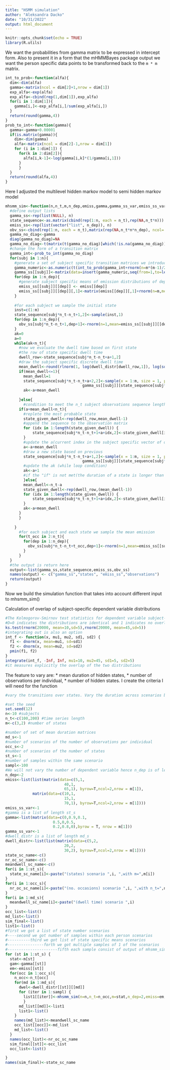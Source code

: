 ```yaml
---
title: "HSMM simulation"
author: "Aleksandra Dacko"
date: "10/31/2022"
output: html_document
---
```


```r
knitr::opts_chunk$set(echo = TRUE)
library(R.utils)

```

We want the probabilities from gamma matrix to be expressed in intercept form. Also to present it in a form that the mHMMBayes package output we want the person specific data points to be transformed back to the `m * m` matrix. 
```r
int_to_prob<-function(alfa){
  dim<-dim(alfa)
  gamma<-matrix(ncol = dim[2]+1,nrow = dim[1])
  exp_alfa<-exp(alfa)
  exp_alfa<-cbind(rep(1,dim[1]),exp_alfa)
  for(i in 1:dim[1]){
    gamma[i,]<-exp_alfa[i,]/sum(exp_alfa[i,])
  }
  return(round(gamma,4))
}
prob_to_int<-function(gamma){
  gamma<-gamma+0.00001
  if(is.matrix(gamma)){
    dim<-dim(gamma)
    alfa<-matrix(ncol = dim[2]-1,nrow = dim[1])
    for (i in 1:dim[1]) {
      for(k in 2:dim[2]){
        alfa[i,k-1]<-log(gamma[i,k]*(1/gamma[i,1]))
      }
      }
  }
  return(round(alfa,4))
}


```

Here I adjusted the multilevel hidden markov model to semi hidden markov model 
```r

mhsmm_sim<-function(n,n_t,m,n_dep,emiss,gamma,gamma_ss_var,emiss_ss_var,dwell_distr){
  #define output lists
  gamma_ss<-rep(list(NULL), n)
  state_sequence<-as.matrix(cbind(rep(1:n, each = n_t),rep(NA,n_t*n)))
  emiss_ss<-rep(list(vector("list", n_dep)), n)
  obv_ss<-cbind(rep(1:n, each = n_t),matrix(rep(NA,n_t*n*n_dep), ncol= n_dep))
  gamma_no_diag<-gamma
  diag(gamma_no_diag)=NA
  gamma_no_diag<-t(matrix(t(gamma_no_diag)[which(!is.na(gamma_no_diag))],nrow=nrow(gamma_no_diag)-1,ncol=ncol(gamma_no_diag)))
  #change the form of a transition matrix
  gamma_int<-prob_to_int(gamma_no_diag)
  for(subj in 1:n){
    #generate a set of subject specific transition matrices we introduce random subject-specific effect to the intercepts 
    gamma_numeric<-as.numeric(t(int_to_prob(gamma_int+rnorm(n=m*(m-1)/2,mean=0,sd=sqrt(gamma_ss_var)))))
    gamma_ss[[subj]]<-matrix(data=insert(gamma_numeric,seq(from=1,to=length(gamma_numeric)+1,by=m),value=rep(0,m)),byrow = T,ncol=m)
    for(dep in 1:n_dep){
      #generate subject specific means of emission distributions of dependent variables,we introduce random subject-specific effect which is deviation from the mean of normally conditionally distributed mean
      emiss_ss[[subj]][[dep]] <- emiss[[dep]]
      emiss_ss[[subj]][[dep]][,1]<-matrix(emiss[[dep]][,1]+rnorm(n=m,mean = 0,sd=sqrt(emiss_ss_var)),nrow=m)
    }
    
    #for each subject we sample the initial state 
    inst=c(1:m)
    state_sequence[subj*n_t-n_t+1,2]<-sample(inst,1)
    for(dep in 1:n_dep){
      obv_ss[subj*n_t-n_t+1,dep+1]<-rnorm(n=1,mean=emiss_ss[[subj]][[dep]][state_sequence[subj*n_t-n_t+1,2],1],sd=sqrt(emiss_ss[[subj]][[dep]][state_sequence[subj*n_t-n_t+1,2],2]) )
    }
    ak=0
    a=0
    while(ak<n_t){
      #now we evaluate the dwell time based on first state   
      #the row of state specific dwell time 
      dwell_row<-state_sequence[subj*n_t-n_t+a+1,2]
      #draw the subject specific discrete dwell time
      mean_dwell<-round(rlnorm(1, log(dwell_distr[dwell_row,1]), log(sqrt(dwell_distr[dwell_row,2]))),0) #check
      if(mean_dwell<=1){
        mean_dwell=1
        state_sequence[subj*n_t-n_t+a+2,2]<-sample(x = 1:m, size = 1, prob =
                                  gamma_ss[[subj]][state_sequence[subj*n_t-n_t+a+1,2],]) #check (+1)
        ak<-a+mean_dwell
        
      }else{
        #condition to meet the n_t subject observations sequence length
      if(a+mean_dwell<n_t){
        #replete the most probable state 
        state_given_dwell<-rep(dwell_row,mean_dwell-1)
        #append the sequence to the observation matrix
        for (idx in 1:length(state_given_dwell)) {
            state_sequence[subj*n_t-n_t+1+a+idx,2]<-state_given_dwell[idx]
        }
        #update the a(current index in the subject specific vector of observations)
        a<-a+mean_dwell
        #draw a new state based on previous
        state_sequence[subj*n_t-n_t+a+1,2]<-sample(x = 1:m, size = 1, prob =
                                  gamma_ss[[subj]][state_sequence[subj*n_t-n_t+a,2],])
        #update the ak (while loop condition)
        ak<-a+1
        #if the "if" is not met(the duration of a state is longer than the space in observation vector we add only as many observation to reach the n_t)
        }else{
        mean_dwell<-n_t-a
        state_given_dwell<-rep(dwell_row,(mean_dwell-1))
        for (idx in 1:length(state_given_dwell)) {
            state_sequence[subj*n_t-n_t+1+a+idx,2]<-state_given_dwell[idx]
        }
        ak<-a+mean_dwell
      }
      }
      
    }
      #for each subject and each state we sample the mean emission 
      for(t_occ in 2:n_t){
        for(dep in 1:n_dep){
          obv_ss[subj*n_t-n_t+t_occ,dep+1]<-rnorm(n=1,mean=emiss_ss[[subj]][[dep]][state_sequence[subj*n_t-n_t+t_occ,2],1],sd=sqrt(emiss_ss[[subj]][[dep]][state_sequence[subj*n_t-n_t+t_occ,2],2]) )
        }
      }
  }
  #the output is return here 
  output<-list(gamma_ss,state_sequence,emiss_ss,obv_ss)
  names(output) <- c("gamma_ss","states", "emiss_ss","observations")
  return(output)
}
```

Now we build the simulation function that takes into account different input to mhsmm_sim()

Calculation of overlap of subject-specific dependent variable distributions
```r
#The Kolmogorov-Smirnov test statistics for dependent variable subject-specific distributions (for samples)
#D=0 indicates the distributions are identical and 1 indicates no overlap.
ks.test(rnorm(20000, mean=10,sd=5),rnorm(20000, mean=45,sd=5))
#integrating out is also an option 
int_f <- function(x, mu1, mu2, sd1, sd2) {
  f1 <- dnorm(x, mean=mu1, sd=sd1)
  f2 <- dnorm(x, mean=mu2, sd=sd2)
  pmin(f1, f2)
}
integrate(int_f, -Inf, Inf, mu1=10, mu2=45, sd1=5, sd2=5)
#it measures explicitly the overlap of the two distributions
```

The feature to vary are: 
* mean duration of hidden states,
* number of observations per individual,
* number of hidden states.
I create the criteria I will need for the function
```r
#vary the transitions over states. Vary the duration across scenarios but keep it constant accros the states.

#set the seed
set.seed(12)
n<-10 #subjects
n_t<-c(100,200) #time series length
m<-c(3,2) #number of states

#number of set of mean duration matrices
md_s<-1
#number of scenarios of the number of observations per individual
occ_s<-2
#number of scenarios of the number of states 
st_s<-1
#number of samples within the same scenario
sampl<-100
#We will not vary the number of dependent variable hence n_dep is of length 1 and the emiss is 1 list 
n_dep<-2
emiss<-list(list(matrix(data=c(5,1,
                          40,1,
                          65,1), byrow=T,ncol=2,nrow = m[1]),
            matrix(data=c(10,1,
                          15,1,
                          70,1), byrow=T,ncol=2,nrow = m[1])))
emiss_ss_var<-1
#gamma is a list of length st_s 
gamma<-list(matrix(data=c(0,0.9,0.1,
                     0.5,0,0.5,
                     0.2,0.8,0),byrow = T, nrow = m[1]))
gamma_ss_var<-1
#dwell_distr is a list of length md_s 
dwell_distr<-list(list(matrix(data=c(5,2, 
                          20,2,
                          30,2), byrow=T,ncol=2,nrow = m[1])))
state_sc_name<-c()
nr_oc_sc_name<-c()
meandwell_sc_name<-c()
for(i in 1:st_s){
  state_sc_name[i]<-paste("(states) scenario ",i, ",with m=",m[i])
}
for(i in 1:occ_s){
  nr_oc_sc_name[i]<-paste("(no. occasions) scenario ",i, ",with n_t=",n_t[i])
}
for(i in 1:md_s){
  meandwell_sc_name[i]<-paste("(dwell time) scenario ",i)
}
occ_list<-list()
md_list<-list()
sim_final<-list()
list1<-list()
#first we got a list of state number scenarios
#----second we got number of samples within each person scenarios
#----------third we got list of state specific means scenarios
#----------------forth we got multiple samples of 1 of the scenarios
#----------------------fifth each sample consist of output of mhsmm_sim()
for (st in 1:st_s) {
  stat<-m[st]
  gam<-gamma[[st]]
  em<-emiss[[st]]
  for(occ in 1:occ_s){
    n_occ<-n_t[occ]
    for(md in 1:md_s){
      dwel<-dwell_distr[[st]][[md]]
      for (iter in 1:sampl) {
        list1[[iter]]<-mhsmm_sim(n=n,n_t=n_occ,m=stat,n_dep=2,emiss=em,gamma=gam ,gamma_ss_var=gamma_ss_var,emiss_ss_var=emiss_ss_var,dwell_distr=dwel)
        }
      md_list[[md]]<-list1
      list1<-list()
    }
    names(md_list)<-meandwell_sc_name
    occ_list[[occ]]<-md_list
    md_list<-list()
  }
  names(occ_list)<-nr_oc_sc_name
  sim_final[[st]]<-occ_list
  occ_list<-list()

}
names(sim_final)<-state_sc_name

```
